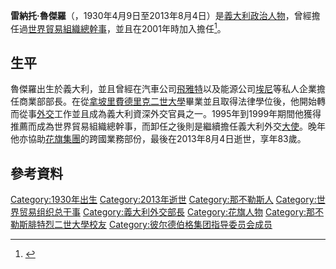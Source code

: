 {{Infobox Officeholder 
| image = Renato Ruggiero.jpg
| name = 雷納托·魯傑羅
| nationality = [[義大利|義大利]]
| order = [[世界貿易組織總幹事|世界貿易組織總幹事]]
| term_start = 1995年5月1日
| term_end = 1999年9月1日
| predecessor = {{Link-en|彼得·薩瑟蘭|Peter Sutherland}}
| successor = [[迈克尔·穆尔|麥可·穆爾]]
| order2 = {{Link-en|義大利外交部部長|Minister of Foreign Affairs (Italy)}}
| term_start2 = 2001年6月1日
| term_end2 = 2002年1月6日
| primeminister2 = [[西爾維奧·貝魯斯柯尼|西爾維奧·貝魯斯柯尼]]
| predecessor2 = [[朱利亞諾·阿馬托|朱利亞諾·阿馬托]]
| successor2 = [[西爾維奧·貝魯斯柯尼|西爾維奧·貝魯斯柯尼]]
| birth_date = {{Birth date|1930|4|9|df=y}}
| birth_place = [[義大利王國_(1861–1946)|義大利王國]][[拿坡里|拿坡里]]
| death_date = {{Death date and age|2013|8|04|1930|4|9|df=y}}
| death_place = [[義大利|義大利]][[米蘭|米蘭]]
| spouse=
| party=
| vicepresident=
}}

'''雷納托·魯傑羅'''（{{lang-it|'''Renato Ruggiero'''}}，1930年4月9日至2013年8月4日）是[[義大利|義大利]][[政治人物|政治人物]]，曾經擔任過[[世界貿易組織|世界貿易組織]][[世界貿易組織總幹事|總幹事]]，並且在2001年時加入{{Link-it|義大利共和國政府|Governo della Repubblica Italiana}}擔任{{Link-en|義大利外交部部長|Minister of Foreign Affairs (Italy)}}<ref>{{Cite web |url= http://www.rainews24.rai.it/it/news.php?newsid=180254 |title= Morto Renato Ruggiero, ex ministro degli esteri |author=  |date= 2013年8月4日 |publisher= [[Rai_News24|Rai News24]] |language= it |accessdate= 2013年8月4日 |quote=  }}</ref>。

==生平==
魯傑羅出生於義大利，並且曾經在汽車公司[[飛雅特|飛雅特]]以及能源公司[[埃尼|埃尼]]等私人企業擔任商業部部長。在從[[拿坡里費德里克二世大學|拿坡里費德里克二世大學]]畢業並且取得法律學位後，他開始轉而從事[[外交|外交]]工作並且成為義大利資深外交官員之一。1995年到1999年期間他獲得推薦而成為世界貿易組織總幹事，而卸任之後則是繼續擔任義大利外交[[大使|大使]]。晚年他亦協助[[花旗集團|花旗集團]]的跨國業務部份，最後在2013年8月4日逝世，享年83歲。

== 參考資料 ==
{{Reflist}}

{{s-start}}
{{s-off}}
{{succession box| title = [[世界貿易組織總幹事|世界貿易組織總幹事]] | before = {{Link-en|彼得·薩瑟蘭|Peter Sutherland}} | after = [[迈克尔·穆尔|麥可·穆爾]] | years = 1995年至1999年 }}
{{succession box|title= {{Link-en|義大利外交部部長|Minister of Foreign Affairs (Italy)}} | before = [[朱利亞諾·阿馬托|朱利亞諾·阿馬托]] | after = [[西爾維奧·貝魯斯柯尼|西爾維奧·貝魯斯柯尼]] | years = 2001年至2002年 }}
{{s-end}}

{{Authority control}}
{{DEFAULTSORT:Ruggiero, Renato}}
[[Category:1930年出生|Category:1930年出生]]
[[Category:2013年逝世|Category:2013年逝世]]
[[Category:那不勒斯人|Category:那不勒斯人]]
[[Category:世界贸易组织总干事|Category:世界贸易组织总干事]]
[[Category:義大利外交部長|Category:義大利外交部長]]
[[Category:花旗人物|Category:花旗人物]]
[[Category:那不勒斯腓特烈二世大學校友|Category:那不勒斯腓特烈二世大學校友]]
[[Category:彼尔德伯格集团指导委员会成员|Category:彼尔德伯格集团指导委员会成员]]